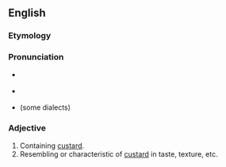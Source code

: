 ==English==

===Etymology===
{{suffix|en|custard|y}}

===Pronunciation===
* {{a|US}} {{IPA|/ˈkʌstɚdi/|lang=en}}
* {{a|Estuary English}} {{IPA|/ˈkʌstədiː/|lang=en}}
* {{homophones|lang=en|custody}} (some dialects)

===Adjective===
{{en-adj}}

# Containing [[custard]].
# Resembling or characteristic of [[custard]] in taste, texture, etc.